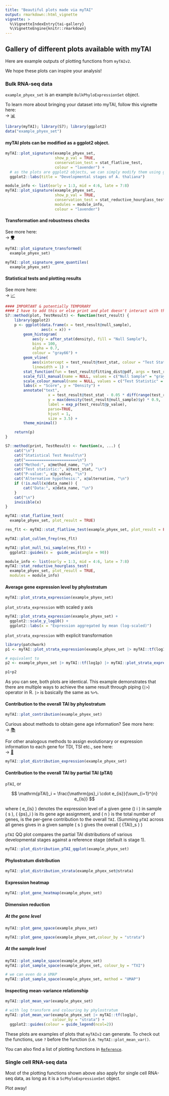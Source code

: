```yaml
---
title: "Beautiful plots made via myTAI"
output: rmarkdown::html_vignette
vignette: >
  %\VignetteIndexEntry{tai-gallery}
  %\VignetteEngine{knitr::rmarkdown}
---
```


## Gallery of different plots available with myTAI

Here are example outputs of plotting functions from `myTAIv2`.

We hope these plots can inspire your analysis!

### Bulk RNA-seq data

`example_phyex_set` is an example `BulkPhyloExpressionSet` object.

To learn more about bringing your dataset into myTAI, follow this vignette here:  
→ [📊](phylo-expression-object.html)

```r
library(myTAI); library(S7); library(ggplot2)
data("example_phyex_set")
```

#### myTAI plots can be modified as a ggplot2 object.

```r
myTAI::plot_signature(example_phyex_set, 
                      show_p_val = TRUE, 
                      conservation_test = stat_flatline_test,
                      colour = "lavender") +
  # as the plots are ggplot2 objects, we can simply modify them using ggplot2
  ggplot2::labs(title = "Developmental stages of A. thaliana")
```


```r
module_info <- list(early = 1:3, mid = 4:6, late = 7:8)
myTAI::plot_signature(example_phyex_set,
                      show_p_val = TRUE,
                      conservation_test = stat_reductive_hourglass_test,
                      modules = module_info,
                      colour = "lavender")
```

#### Transformation and robustness checks

See more here:   
→ [🛡️](tai-transform.html)

```r
myTAI::plot_signature_transformed(
  example_phyex_set)
```

```r
myTAI::plot_signature_gene_quantiles(
  example_phyex_set)
```


#### Statistical tests and plotting results

See more here:   
→ [📈](tai-stats.html)

```r
#### IMPORTANT & potentially TEMPORARY
#### I have to add this or else print and plot doesn't interact with the S7 object well.
S7::method(plot, TestResult) <- function(test_result) {
    library(ggplot2)
    p <- ggplot(data.frame(x = test_result@null_sample),
                aes(x = x)) +
        geom_histogram(
            aes(y = after_stat(density), fill = "Null Sample"),
            bins = 100,
            alpha = 0.7,
            colour = "gray66") +
        geom_vline(
            aes(xintercept = test_result@test_stat, colour = "Test Statistic"),
            linewidth = 1) +
        stat_function(fun = test_result@fitting_dist@pdf, args = test_result@params, aes(colour = "Fitted Null")) +
        scale_fill_manual(name = NULL, values = c("Null Sample" = "gray67")) +
        scale_colour_manual(name = NULL, values = c("Test Statistic" = "red", "Fitted Null" = "gray40")) +
        labs(x = "Score", y = "Density") +
        annotate("text",
                   x = test_result@test_stat - 0.05 * diff(range(test_result@null_sample)),
                   y = max(density(test_result@null_sample)$y) * 0.9,
                   label = exp_p(test_result@p_value),
                   parse=TRUE,
                   hjust = 1,
                   size = 3.5) +
        theme_minimal()

    return(p)
}

S7::method(print, TestResult) <- function(x, ...) {
    cat("\n")
    cat("Statistical Test Result\n")
    cat("=======================\n")
    cat("Method:", x@method_name, "\n")
    cat("Test statistic:", x@test_stat, "\n")
    cat("P-value:", x@p_value, "\n")
    cat("Alternative hypothesis:", x@alternative, "\n")
    if (!is.null(x@data_name)) {
        cat("Data:", x@data_name, "\n")
    }
    cat("\n")
    invisible(x)
}
```

```r
myTAI::stat_flatline_test(
  example_phyex_set, plot_result = TRUE)
```


```r
res_flt <- myTAI::stat_flatline_test(example_phyex_set, plot_result = FALSE)
```

```r
myTAI::plot_cullen_frey(res_flt)
```

```r
myTAI::plot_null_txi_sample(res_flt) +
  ggplot2::guides(x =  guide_axis(angle = 90))
```

```r
module_info <- list(early = 1:3, mid = 4:6, late = 7:8)
myTAI::stat_reductive_hourglass_test(
  example_phyex_set, plot_result = TRUE,
  modules = module_info)
```

#### Average gene expression level by phylostratum

```r
myTAI::plot_strata_expression(example_phyex_set)
```


`plot_strata_expression` with scaled y axis
```r
myTAI::plot_strata_expression(example_phyex_set) +
  ggplot2::scale_y_log10() +
  ggplot2::labs(x = "Expression aggregated by mean (log-scaled)")
```

`plot_strata_expression` with explicit transformation
```r
library(patchwork)
p1 <- myTAI::plot_strata_expression(example_phyex_set |> myTAI::tf(log1p))

# equivalent to 
p2 <- example_phyex_set |> myTAI::tf(log1p) |> myTAI::plot_strata_expression() 

p1+p2
```

As you can see, both plots are identical. This example demonstrates that there are multiple ways to achieve the same result through piping (`|>`) operator in R. `|>` is basically the same as `%>%`.

#### Contribution to the overall TAI by phylostratum

```r
myTAI::plot_contribution(example_phyex_set)
```

Curious about methods to obtain gene age information? See more here:   
→ [📚](phylostratigraphy.html) 

For other analogous methods to assign evolutionary or expression information to each gene for TDI, TSI etc., see here:  
→ [🧬](other-strata.html) 

```r
myTAI::plot_distribution_expression(example_phyex_set)
```


#### Contribution to the overall TAI by partial TAI (pTAI)

`pTAI`, or

$$
\mathrm{pTAI}_i = \frac{\mathrm{ps}_i \cdot e_{is}}{\sum_{i=1}^{n} e_{is}}
$$

where \( e_{is} \) denotes the expression level of a given gene \() i \) in sample \( s \), \( {ps}_i \) is its gene age assignment, and \( n \) is the total number of genes, is the per-gene contribution to the overall `TAI`. (Summing `pTAI` across all genes gives in a given sample  \( s \) gives the overall \( {TAI}_s \) )

`pTAI` QQ plot compares the partial TAI distributions of various developmental stages against a reference stage (default is stage 1).

```r
myTAI::plot_distribution_pTAI_qqplot(example_phyex_set)
```

#### Phylostratum distribution

```r
myTAI::plot_distribution_strata(example_phyex_set@strata)
```

#### Expression heatmap

```r
myTAI::plot_gene_heatmap(example_phyex_set)
```

#### Dimension reduction

##### At the gene level

```r
myTAI::plot_gene_space(example_phyex_set)
```

```r
myTAI::plot_gene_space(example_phyex_set,colour_by = "strata")
```

##### At the sample level

```r
myTAI::plot_sample_space(example_phyex_set)
myTAI::plot_sample_space(example_phyex_set, colour_by = "TXI")
```

```r
# we can even do a UMAP
myTAI::plot_sample_space(example_phyex_set, method = "UMAP")
```

#### Inspecting mean-variance relationship

```r
myTAI::plot_mean_var(example_phyex_set)
```

```r
# with log transform and colouring by phylostratum
myTAI::plot_mean_var(example_phyex_set |> myTAI::tf(log1p), 
                     colour_by = "strata") +
  ggplot2::guides(colour = guide_legend(ncol=2))
```

::: {.tip}
These plots are examples of plots that `myTAIv2` can generate. To check out the functions, use `?` before the function (i.e. `?myTAI::plot_mean_var()`.

You can also find a list of plotting functions in [`Reference`](../reference/index.html).
:::

### Single cell RNA-seq data

Most of the plotting functions shown above also apply for single cell RNA-seq data, as long as it is a `ScPhyloExpressionSet` object.

Plot away!

